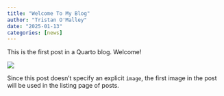 ```yaml
---
title: "Welcome To My Blog"
author: "Tristan O'Malley"
date: "2025-01-13"
categories: [news]
---
```


This is the first post in a Quarto blog. Welcome!

![](thumbnail.jpg)

Since this post doesn't specify an explicit `image`, the first image in the post will be used in the listing page of posts.
